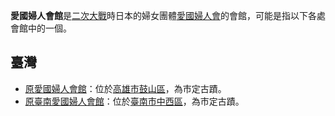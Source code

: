 '''愛國婦人會館'''是[[二次大戰|二次大戰]]時日本的婦女團體[[愛國婦人會|愛國婦人會]]的會館，可能是指以下各處會館中的一個。
== 臺灣 ==
*[[原愛國婦人會館|原愛國婦人會館]]：位於[[高雄市|高雄市]][[鼓山區|鼓山區]]，為市定古蹟。
*[[原臺南愛國婦人會館|原臺南愛國婦人會館]]：位於[[臺南市|臺南市]][[中西區_(台南市)|中西區]]，為市定古蹟。
{{disambig|cat=六字建築物消歧義}}